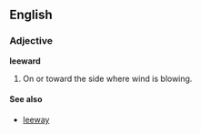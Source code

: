 == English ==

=== Adjective ===
'''leeward'''

# On or toward the side where wind is blowing.

==== See also ====
*[[leeway]]